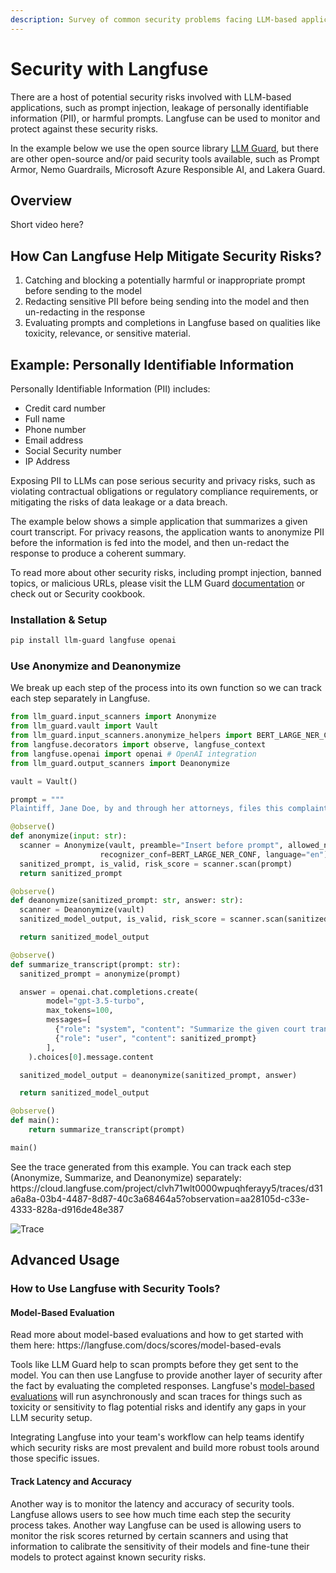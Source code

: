 ```yaml
---
description: Survey of common security problems facing LLM-based applications and how to use Langfuse to trace, prevent, and evaluate security risks.
---
```


# Security with Langfuse

There are a host of potential security risks involved with LLM-based applications, such as prompt injection, leakage of personally identifiable information (PII), or harmful prompts. Langfuse can be used to monitor and protect against these security risks.

In the example below we use the open source library [LLM Guard](https://llm-guard.com/), but there are other open-source and/or paid security tools available, such as Prompt Armor, Nemo Guardrails, Microsoft Azure Responsible AI, and Lakera Guard.

## Overview

Short video here?

## How Can Langfuse Help Mitigate Security Risks?

1. Catching and blocking a potentially harmful or inappropriate prompt before sending to the model
2. Redacting sensitive PII before being sending into the model and then un-redacting in the response
3. Evaluating prompts and completions in Langfuse based on qualities like toxicity, relevance, or sensitive material.

## Example: Personally Identifiable Information

Personally Identifiable Information (PII) includes:

- Credit card number
- Full name
- Phone number
- Email address
- Social Security number
- IP Address

Exposing PII to LLMs can pose serious security and privacy risks, such as violating contractual obligations or regulatory compliance requirements, or mitigating the risks of data leakage or a data breach.

The example below shows a simple application that summarizes a given court transcript. For privacy reasons, the application wants to anonymize PII before the information is fed into the model, and then un-redact the response to produce a coherent summary.

To read more about other security risks, including prompt injection, banned topics, or malicious URLs, please visit the LLM Guard [documentation](https://llm-guard.com/) or check out or Security cookbook.

### Installation & Setup

```sh
pip install llm-guard langfuse openai
```

### Use Anonymize and Deanonymize

We break up each step of the process into its own function so we can track each step separately in Langfuse.

```python
from llm_guard.input_scanners import Anonymize
from llm_guard.vault import Vault
from llm_guard.input_scanners.anonymize_helpers import BERT_LARGE_NER_CONF
from langfuse.decorators import observe, langfuse_context
from langfuse.openai import openai # OpenAI integration
from llm_guard.output_scanners import Deanonymize

vault = Vault()

prompt = """
Plaintiff, Jane Doe, by and through her attorneys, files this complaint against Defendant, Big Corporation, and alleges upon information and belief, except for those allegations pertaining to personal knowledge, that on or about July 15, 2023, at the Defendant's manufacturing facility located at 123 Industrial Way, Springfield, Illinois, Defendant negligently failed to maintain safe working conditions, leading to Plaintiff suffering severe and permanent injuries. As a direct and proximate result of Defendant's negligence, Plaintiff has endured significant physical pain, emotional distress, and financial hardship due to medical expenses and loss of income. Plaintiff seeks compensatory damages, punitive damages, and any other relief the Court deems just and proper."""

@observe()
def anonymize(input: str):
  scanner = Anonymize(vault, preamble="Insert before prompt", allowed_names=[], hidden_names=["Test LLC"],
                    recognizer_conf=BERT_LARGE_NER_CONF, language="en")
  sanitized_prompt, is_valid, risk_score = scanner.scan(prompt)
  return sanitized_prompt

@observe()
def deanonymize(sanitized_prompt: str, answer: str):
  scanner = Deanonymize(vault)
  sanitized_model_output, is_valid, risk_score = scanner.scan(sanitized_prompt, answer)

  return sanitized_model_output

@observe()
def summarize_transcript(prompt: str):
  sanitized_prompt = anonymize(prompt)

  answer = openai.chat.completions.create(
        model="gpt-3.5-turbo",
        max_tokens=100,
        messages=[
          {"role": "system", "content": "Summarize the given court transcript."},
          {"role": "user", "content": sanitized_prompt}
        ],
    ).choices[0].message.content

  sanitized_model_output = deanonymize(sanitized_prompt, answer)

  return sanitized_model_output

@observe()
def main():
    return summarize_transcript(prompt)

main()
```

<Callout type="info">
  See the trace generated from this example. You can track each step (Anonymize, Summarize, and Deanonymize) separately: https://cloud.langfuse.com/project/clvh71wlt0000wpuqhferayy5/traces/d31a6a8a-03b4-4487-8d87-40c3a68464a5?observation=aa28105d-c33e-4333-828a-d916de48e387
</Callout>

![Trace](../../public/images/docs/security-docs-trace.png)

## Advanced Usage

### How to Use Langfuse with Security Tools?

#### Model-Based Evaluation

<Callout type="info">
  Read more about model-based evaluations and how to get started with them here: https://langfuse.com/docs/scores/model-based-evals
</Callout>

Tools like LLM Guard help to scan prompts before they get sent to the model. You can then use Langfuse to provide another layer of security after the fact by evaluating the completed responses. Langfuse's [model-based evaluations](https://langfuse.com/docs/scores/model-based-evals) will run asynchronously and scan traces for things such as toxicity or sensitivity to flag potential risks and identify any gaps in your LLM security setup.

Integrating Langfuse into your team's workflow can help teams identify which security risks are most prevalent and build more robust tools around those specific issues.

#### Track Latency and Accuracy

Another way is to monitor the latency and accuracy of security tools. Langfuse allows users to see how much time each step the security process takes. Another way Langfuse can be used is allowing users to monitor the risk scores returned by certain scanners and using that information to calibrate the sensitivity of their models and fine-tune their models to protect against known security risks.